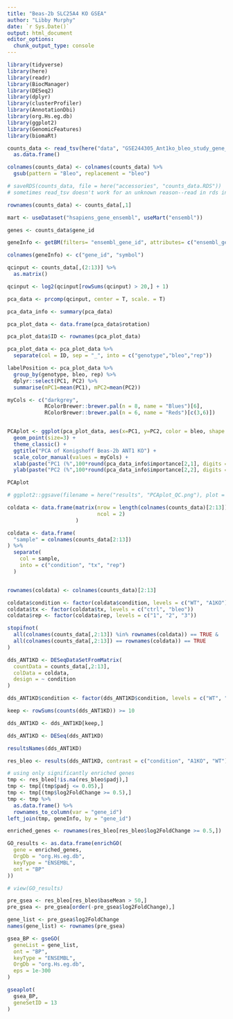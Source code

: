 ```yaml
---
title: "Beas-2b SLC25A4 KO GSEA"
author: "Libby Murphy"
date: `r Sys.Date()`
output: html_document
editor_options: 
  chunk_output_type: console
---
```


```r
library(tidyverse)
library(here)
library(readr)
library(BiocManager)
library(DESeq2)
library(dplyr)
library(clusterProfiler)
library(AnnotationDbi)
library(org.Hs.eg.db)
library(ggplot2)
library(GenomicFeatures)
library(biomaRt)
```

```r
counts_data <- read_tsv(here("data", "GSE244305_Ant1ko_bleo_study_gene_count.txt")) %>%
  as.data.frame()

colnames(counts_data) <- colnames(counts_data) %>%
  gsub(pattern = "Bleo", replacement = "bleo")

# saveRDS(counts_data, file = here("accessories", "counts_data.RDS"))
# sometimes read_tsv doesn't work for an unknown reason--read in rds instead if needed

rownames(counts_data) <- counts_data[,1]

mart <- useDataset("hsapiens_gene_ensembl", useMart("ensembl"))

genes <- counts_data$gene_id

geneInfo <- getBM(filters= "ensembl_gene_id", attributes= c("ensembl_gene_id","hgnc_symbol"),values=genes,mart= mart)

colnames(geneInfo) <- c("gene_id", "symbol")
```

```r
qcinput <- counts_data[,(2:13)] %>% 
  as.matrix()

qcinput <- log2(qcinput[rowSums(qcinput) > 20,] + 1)

pca_data <- prcomp(qcinput, center = T, scale. = T) 

pca_data_info <- summary(pca_data) 

pca_plot_data <- data.frame(pca_data$rotation) 

pca_plot_data$ID <- rownames(pca_plot_data)

pca_plot_data <- pca_plot_data %>% 
  separate(col = ID, sep = "_", into = c("genotype","bleo","rep"))

labelPosition <- pca_plot_data %>% 
  group_by(genotype, bleo, rep) %>% 
  dplyr::select(PC1, PC2) %>% 
  summarise(mPC1=mean(PC1), mPC2=mean(PC2))

myCols <- c("darkgrey",
            RColorBrewer::brewer.pal(n = 8, name = "Blues")[6],
            RColorBrewer::brewer.pal(n = 6, name = "Reds")[c(3,6)])


PCAplot <- ggplot(pca_plot_data, aes(x=PC1, y=PC2, color = bleo, shape = genotype)) +
  geom_point(size=3) + 
  theme_classic() +
  ggtitle("PCA of Konigshoff Beas-2b ANT1 KO") +
  scale_color_manual(values = myCols) +
  xlab(paste("PC1 (%",100*round(pca_data_info$importance[2,1], digits = 3),")", sep = "")) +
  ylab(paste("PC2 (%",100*round(pca_data_info$importance[2,2], digits = 3),")", sep = "")) 

PCAplot

# ggplot2::ggsave(filename = here("results", "PCAplot_QC.png"), plot = PCAplot, device = "png")
```

```r
coldata <- data.frame(matrix(nrow = length(colnames(counts_data)[2:13]),
                             ncol = 2)
                      )

coldata <- data.frame(
  "sample" = colnames(counts_data[2:13])
) %>%
  separate(
    col = sample, 
    into = c("condition", "tx", "rep")
  )


rownames(coldata) <- colnames(counts_data)[2:13]

coldata$condition <- factor(coldata$condition, levels = c("WT", "A1KO"))
coldata$tx <- factor(coldata$tx, levels = c("ctrl", "bleo"))
coldata$rep <- factor(coldata$rep, levels = c("1", "2", "3"))

stopifnot(
  all(colnames(counts_data[,2:13]) %in% rownames(coldata)) == TRUE & 
  all(colnames(counts_data[,2:13]) == rownames(coldata)) == TRUE
)
```

``` r
dds_ANT1KD <- DESeqDataSetFromMatrix(
  countData = counts_data[,2:13],
  colData = coldata,
  design = ~ condition
)

dds_ANT1KD$condition <- factor(dds_ANT1KD$condition, levels = c("WT", "A1KO"))

keep <- rowSums(counts(dds_ANT1KD)) >= 10

dds_ANT1KD <- dds_ANT1KD[keep,]

dds_ANT1KD <- DESeq(dds_ANT1KD)

resultsNames(dds_ANT1KD)

res_bleo <- results(dds_ANT1KD, contrast = c("condition", "A1KO", "WT"))
```

```r
# using only significantly enriched genes
tmp <- res_bleo[!is.na(res_bleo$padj),]
tmp <- tmp[(tmp$padj <= 0.05),]
tmp <- tmp[(tmp$log2FoldChange >= 0.5),]
tmp <- tmp %>%
  as.data.frame() %>%
  rownames_to_column(var = "gene_id")
left_join(tmp, geneInfo, by = "gene_id")

enriched_genes <- rownames(res_bleo[res_bleo$log2FoldChange >= 0.5,])

GO_results <- as.data.frame(enrichGO(
  gene = enriched_genes,
  OrgDb = "org.Hs.eg.db",
  keyType = "ENSEMBL",
  ont = "BP"
))

# view(GO_results)
```

```r
pre_gsea <- res_bleo[res_bleo$baseMean > 50,]
pre_gsea <- pre_gsea[order(-pre_gsea$log2FoldChange),]

gene_list <- pre_gsea$log2FoldChange
names(gene_list) <- rownames(pre_gsea)

gsea_BP <- gseGO(
  geneList = gene_list,
  ont = "BP",
  keyType = "ENSEMBL",
  OrgDb = "org.Hs.eg.db",
  eps = 1e-300
)

gseaplot(
  gsea_BP, 
  geneSetID = 13
)
```

